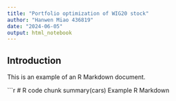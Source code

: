 ```yaml
---
title: "Portfolio optimization of WIG20 stock"
author: "Hanwen Miao 436819"
date: "2024-06-05"
output: html_notebook
---
```


## Introduction

This is an example of an R Markdown document.

```r
# R code chunk
summary(cars)
Example R Markdown
